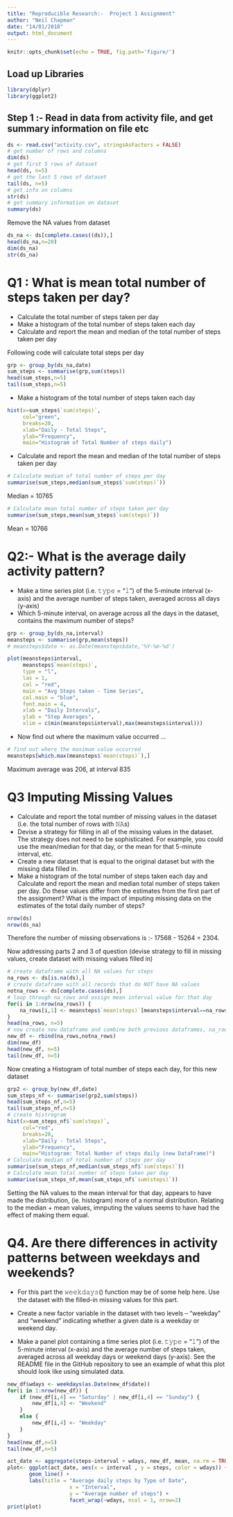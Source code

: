 ```yaml
---
title: "Reproducible Research:-  Project 1 Assignment"
author: "Neil Chapman"
date: "14/01/2018"
output: html_document
---
```


```r
knitr::opts_chunk$set(echo = TRUE, fig.path='figure/')
```

## Load up Libraries

```r
library(dplyr)
library(ggplot2)
```

## Step 1 :- Read in data from activity file, and get summary information on file etc

```r
ds <- read.csv("activity.csv", stringsAsFactors = FALSE)
# get number of rows and columns
dim(ds)
# get first 5 rows of dataset
head(ds, n=5)
# get the last 5 rows of dataset
tail(ds, n=5)
# get info on columns
str(ds)
# get summary information on dataset
summary(ds)
```

Remove the NA values from dataset

```r
ds_na <- ds[complete.cases((ds)),]
head(ds_na,n=20)
dim(ds_na)
str(ds_na)
```

# Q1 : What is mean total number of steps taken per day?
- Calculate the total number of steps taken per day
- Make a histogram of the total number of steps taken each day
- Calculate and report the mean and median of the total number of steps taken per day

Following code will calculate total steps per day

```r
grp <- group_by(ds_na,date)
sum_steps <- summarise(grp,sum(steps))
head(sum_steps,n=5)
tail(sum_steps,n=5)
```

- Make a histogram of the total number of steps taken each day
```r
hist(x=sum_steps$`sum(steps)`,
     col="green",
     breaks=20,
     xlab="Daily - Total Steps",
     ylab="Frequency",
     main="Histogram of Total Number of steps daily")
```

- Calculate and report the mean and median of the total number of steps taken per day
```r
# Calculate median of total number of steps per day
summarise(sum_steps,median(sum_steps$`sum(steps)`))
```
Median = 10765
```r
# Calculate mean total number of steps taken per day
summarise(sum_steps,mean(sum_steps$`sum(steps)`))
```
Mean = 10766

# Q2:- What is the average daily activity pattern?

- Make a time series plot (i.e. 𝚝𝚢𝚙𝚎 = "𝚕") of the 5-minute interval (x-axis) and the average number of steps taken, averaged across all days (y-axis)
- Which 5-minute interval, on average across all the days in the dataset, contains the maximum number of steps?
```r
grp <- group_by(ds_na,interval)
meansteps <- summarise(grp,mean(steps))
# meansteps$date <- as.Date(meansteps$date,'%Y-%m-%d')

plot(meansteps$interval, 
     meansteps$`mean(steps)`, 
     type = "l", 
     las = 1, 
     col = "red", 
     main = "Avg Steps taken - Time Series",
     col.main = "blue",
     font.main = 4,
     xlab = "Daily Intervals",
     ylab = "Step Averages",
     xlim = c(min(meansteps$interval),max(meansteps$interval)))
```

- Now find out where the maximum value occurred ...
```r
# find out where the maximum value occurred
meansteps[which.max(meansteps$`mean(steps)`),]
```
Maximum average was 206, at interval 835

# Q3 Imputing Missing Values

- Calculate and report the total number of missing values in the dataset (i.e. the total number of rows with 𝙽𝙰s)
- Devise a strategy for filling in all of the missing values in the dataset. The strategy does not need to be sophisticated. For example, you could use the mean/median for that day, or the mean for that 5-minute interval, etc.
- Create a new dataset that is equal to the original dataset but with the missing data filled in.
- Make a histogram of the total number of steps taken each day and Calculate and report the mean and median total number of steps taken per day. Do these values differ from the estimates from the first part of the assignment? What is the impact of imputing missing data on the estimates of the total daily number of steps?
```r
nrow(ds)
nrow(ds_na)
```
Therefore the number of missing observations is :- 17568 - 15264 =  2304.

Now addressing parts 2 and 3 of question (devise strategy to fill in missing values, create dataset with missing values filled in)

```r
# create dataframe with all NA values for steps
na_rows <- ds[is.na(ds),]
# create dataframe with all records that do NOT have NA values
notna_rows <- ds[complete.cases(ds),]
# loop through na_rows and assign mean interval value for that day
for(i in 1:nrow(na_rows)) {
    na_rows[i,1] <- meansteps$`mean(steps)`[meansteps$interval==na_rows[i,3]]
}
head(na_rows, n=5)
# now create new dataframe and combine both previous dataframes, na_rows and notna_rows
new_df <- rbind(na_rows,notna_rows)
dim(new_df)
head(new_df, n=5)
tail(new_df, n=5)
```
Now creating a Histogram of total number of steps each day, for this new dataset

```r
grp2 <- group_by(new_df,date)
sum_steps_nf <- summarise(grp2,sum(steps))
head(sum_steps_nf,n=5)
tail(sum_steps_nf,n=5)
# create histrogram
hist(x=sum_steps_nf$`sum(steps)`,
     col="red",
     breaks=20,
     xlab="Daily - Total Steps",
     ylab="Frequency",
     main="Histogram: Total Number of steps daily (new DataFrame)")
# Calculate median of total number of steps per day
summarise(sum_steps_nf,median(sum_steps_nf$`sum(steps)`))
# Calculate mean total number of steps taken per day
summarise(sum_steps_nf,mean(sum_steps_nf$`sum(steps)`))
```
Setting the NA values to the mean interval for that day, appears to have made the distribution,
(ie. histogram) more of a normal distribution.
Relating to the median + mean values, imnputing the values seems to have had the effect of making them equal.

# Q4. Are there differences in activity patterns between weekdays and weekends?
- For this part the 𝚠𝚎𝚎𝚔𝚍𝚊𝚢𝚜() function may be of some help here. Use the dataset with the filled-in missing values for this part.

- Create a new factor variable in the dataset with two levels – “weekday” and “weekend” indicating whether a given date is a weekday or weekend day.
- Make a panel plot containing a time series plot (i.e. 𝚝𝚢𝚙𝚎 = "𝚕") of the 5-minute interval (x-axis) and the average number of steps taken, averaged across all weekday days or weekend days (y-axis). See the README file in the GitHub repository to see an example of what this plot should look like using simulated data.

```r
new_df$wdays <- weekdays(as.Date(new_df$date))
for(i in 1:nrow(new_df)) {
    if (new_df[i,4] == "Saturday" | new_df[i,4] == "Sunday") {
        new_df[i,4] <- "Weekend"
    }
    else {
        new_df[i,4] <- "Weekday"
    }
}
head(new_df,n=5)
tail(new_df,n=5)
```
```r
act_date <- aggregate(steps~interval + wdays, new_df, mean, na.rm = TRUE)
plot<- ggplot(act_date, aes(x = interval , y = steps, color = wdays)) +
       geom_line() +
       labs(title = "Average daily steps by Type of Date", 
                    x = "Interval", 
                    y = "Average number of steps") +
                    facet_wrap(~wdays, ncol = 1, nrow=2)
print(plot)
```


